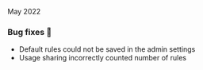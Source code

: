 
<ReleaseDate>May 2022</ReleaseDate>

<h3>Bug fixes 🐛</h3>

- Default rules could not be saved in the admin settings
- Usage sharing incorrectly counted number of rules

